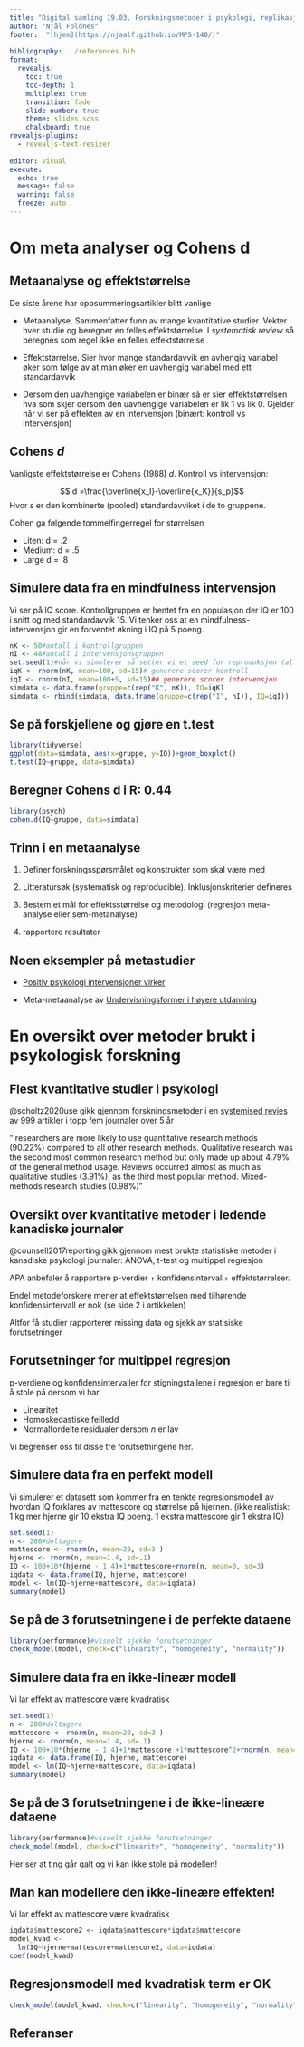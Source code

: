 ```yaml
---
title: "Digital samling 19.03. Forskningsmetoder i psykologi, replikasjonskrisen og å sjekke antagelser for regresjon"
author: "Njål Foldnes"
footer:  "[hjem](https://njaalf.github.io/MPS-140/)"
   
bibliography: ../references.bib 
format: 
  revealjs: 
    toc: true
    toc-depth: 1
    multiplex: true
    transition: fade
    slide-number: true
    theme: slides.scss
    chalkboard: true
revealjs-plugins:
  - revealjs-text-resizer
    
editor: visual
execute:
  echo: true
  message: false
  warning: false
  freeze: auto 
---
```

# Om meta analyser og Cohens d

## Metaanalyse og effektstørrelse

De siste årene har oppsummeringsartikler blitt vanlige

-   Metaanalyse. Sammenfatter funn av mange kvantitative studier. Vekter hver studie og beregner en felles effektstørrelse. I *systematisk review* så beregnes som regel ikke en felles effektstørrelse

-   Effektstørrelse. Sier hvor mange standardavvik en avhengig variabel øker som følge av at man øker en uavhengig variabel med ett standardavvik

-   Dersom den uavhengige variabelen er binær så er sier effektstørrelsen hva som skjer dersom den uavhengige variabelen er lik 1 vs lik 0. Gjelder når vi ser på effekten av en intervensjon (binært: kontroll vs intervensjon)

## Cohens $d$

Vanligste effektstørrelse er Cohens (1988) $d$. Kontroll vs intervensjon:

$$ d =\frac{\overline{x_I}-\overline{x_K}}{s_p}$$
Hvor $s$ er den kombinerte (pooled) standardavviket i de to gruppene.


Cohen ga følgende tommelfingerregel for størrelsen

- Liten: d = .2
- Medium: d = .5
- Large d = .8



## Simulere data fra en mindfulness intervensjon

Vi ser på IQ score. Kontrollgruppen er hentet fra en populasjon der IQ er 100 i snitt og med standardavvik 15. Vi tenker oss at en mindfulness-intervensjon gir en forventet økning i IQ på 5 poeng. 
```r
nK <- 50#antall i kontrollgruppen
nI <- 48#antall i intervensjonsgruppen
set.seed(1)#når vi simulerer så setter vi et seed for reproduksjon (alle får likt)
iqK <- rnorm(nK, mean=100, sd=15)# generere scorer kontroll
iqI <- rnorm(nI, mean=100+5, sd=15)## generere scorer intervensjon
simdata <- data.frame(gruppe=c(rep("K", nK)), IQ=iqK)
simdata <- rbind(simdata, data.frame(gruppe=c(rep("I", nI)), IQ=iqI))
```


## Se på forskjellene og gjøre en t.test

```r
library(tidyverse)
ggplot(data=simdata, aes(x=gruppe, y=IQ))+geom_boxplot()
t.test(IQ~gruppe, data=simdata)
```
## Beregner Cohens d i R: 0.44

```r
library(psych)
cohen.d(IQ~gruppe, data=simdata)
```


## Trinn i en metaanalyse

1.  Definer forskningsspørsmålet og konstrukter som skal være med

2.  Litteratursøk (systematisk og reproducible). Inklusjonskriterier defineres

3.  Bestem et mål for effektsstørrelse og metodologi (regresjon meta-analyse eller sem-metanalyse)

4.  rapportere resultater

## Noen eksempler på metastudier

-   [Positiv psykologi intervensjoner virker](https://www.tandfonline.com/doi/full/10.1080/17439760.2020.1818807?casa_token=sJnu401WLu0AAAAA%3A2e9d636k9cz9fzoLXrzNQLHDWkJRx-50zYARQyLF_A_vOdBMt1tCwVKuUIjrKw9-fcMMdeZnFlRJ)

-   Meta-metaanalyse av [Undervisningsformer i høyere utdanning](https://psycnet.apa.org/record/2017-12895-001)

# En oversikt over metoder brukt i psykologisk forskning

## Flest kvantitative studier i psykologi

@scholtz2020use gikk gjennom forskningsmetoder i en [systemised revies](https://www.frontiersin.org/articles/10.3389/frma.2020.00001/full) av 999 artikler i topp fem journaler over 5 år

" researchers are more likely to use quantitative research methods (90.22%) compared to all other research methods. Qualitative research was the second most common research method but only made up about 4.79% of the general method usage. Reviews occurred almost as much as qualitative studies (3.91%), as the third most popular method. Mixed-methods research studies (0.98%)" 


##  Oversikt over kvantitative metoder i ledende kanadiske journaler

@counsell2017reporting gikk gjennom mest brukte statistiske metoder i kanadiske psykologi journaler: ANOVA, t-test og  multippel regresjon 

APA anbefaler å rapportere p-verdier + konfidensintervall+ effektstørrelser.

Endel metodeforskere mener at effektstørrelsen med tilhørende konfidensintervall er nok (se side 2 i artikkelen)

Altfor få studier rapporterer missing data og sjekk av statisiske forutsetninger


## Forutsetninger for multippel regresjon

p-verdiene og konfidensintervaller for stigningstallene i regresjon er bare til å stole på dersom vi har 

- Linearitet
- Homoskedastiske feilledd
- Normalfordelte residualer dersom $n$ er lav

Vi begrenser oss til disse tre forutsetningene her. 

## Simulere data fra en perfekt modell

Vi simulerer et datasett som kommer fra en tenkte regresjonsmodell av hvordan IQ forklares av mattescore og størrelse på hjernen. (ikke realistisk: 1 kg mer hjerne gir 10 ekstra IQ poeng. 1 ekstra mattescore gir 1 ekstra IQ)

```r
set.seed(1)
n <- 200#deltagere
mattescore <- rnorm(n, mean=20, sd=3 )
hjerne <- rnorm(n, mean=1.4, sd=.1)
IQ <- 100+10*(hjerne - 1.4)+1*mattescore+rnorm(n, mean=0, sd=3)
iqdata <- data.frame(IQ, hjerne, mattescore)
model <- lm(IQ~hjerne+mattescore, data=iqdata)
summary(model)
```

## Se på de 3 forutsetningene i de perfekte dataene
```r
library(performance)#visuelt sjekke forutsetninger
check_model(model, check=c("linearity", "homogeneity", "normality"))
```


## Simulere data fra en ikke-lineær modell

Vi lar effekt av mattescore være kvadratisk

```r
set.seed(1)
n <- 200#deltagere
mattescore <- rnorm(n, mean=20, sd=3 )
hjerne <- rnorm(n, mean=1.4, sd=.1)
IQ <- 100+10*(hjerne - 1.4)+1*mattescore +1*mattescore^2+rnorm(n, mean=0, sd=3)
iqdata <- data.frame(IQ, hjerne, mattescore)
model <- lm(IQ~hjerne+mattescore, data=iqdata)
summary(model)
```

## Se på de 3 forutsetningene i de ikke-lineære dataene
```r
library(performance)#visuelt sjekke forutsetninger
check_model(model, check=c("linearity", "homogeneity", "normality"))
```
Her ser at ting går galt og vi kan ikke stole på modellen!

## Man kan modellere den ikke-lineære effekten!

Vi lar effekt av mattescore være kvadratisk
```r
iqdata$mattescore2 <- iqdata$mattescore*iqdata$mattescore
model_kvad <-
  lm(IQ~hjerne+mattescore+mattescore2, data=iqdata)
coef(model_kvad)
```
## Regresjonsmodell med kvadratisk term er OK
```r
check_model(model_kvad, check=c("linearity", "homogeneity", "normality"))
```








## Referanser

::: {#refs}
:::
